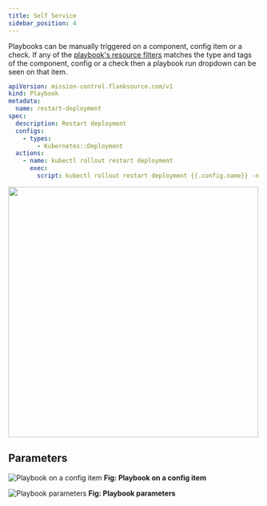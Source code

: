 ```yaml
---
title: Self Service
sidebar_position: 4
---
```



Playbooks can be manually triggered on a component, config item or a check. If any of the [playbook's resource filters](../concepts/playbook.md#resourcefilter) matches the type and tags of the component, config or a check then a playbook run dropdown can be seen on that item.
```yaml title="restart-deployment.yaml"
apiVersion: mission-control.flanksource.com/v1
kind: Playbook
metadata:
  name: restart-deployment
spec:
  description: Restart deployment
  configs:
    - types:
        - Kubernetes::Deployment
  actions:
    - name: kubectl rollout restart deployment
      exec:
        script: kubectl rollout restart deployment {{.config.name}} -n {{.config.tags.namespace}}
```



<img src="/img/restart-deployment.png" width="500px"/>


<Screenshot img="/img/test.png" width="500px"/>


## Parameters

<Parameters/>

![Playbook on a config item](/img/playbook-on-a-eks-cluster-config-item.png)
**Fig: Playbook on a config item**

![Playbook parameters](/img/playbook-on-a-eks-cluster-config-item-popup.png)
**Fig: Playbook parameters**
